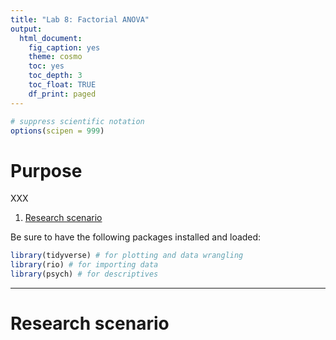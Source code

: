 ```yaml
---
title: "Lab 8: Factorial ANOVA"
output: 
  html_document: 
    fig_caption: yes
    theme: cosmo
    toc: yes
    toc_depth: 3
    toc_float: TRUE
    df_print: paged
---
```


```r
# suppress scientific notation
options(scipen = 999)
```


# Purpose
XXX


1. [Research scenario](#scenario)



Be sure to have the following packages installed and loaded:

```r
library(tidyverse) # for plotting and data wrangling
library(rio) # for importing data
library(psych) # for descriptives
```

***

# Research scenario{#scenario}


